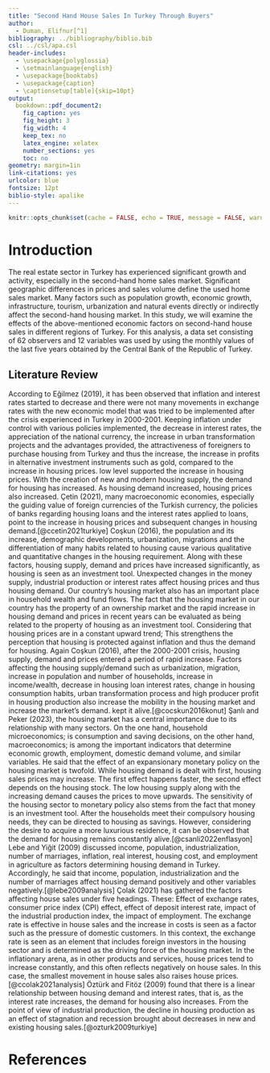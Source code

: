 ```yaml
---
title: "Second Hand House Sales In Turkey Through Buyers"
author: 
  - Duman, Elifnur[^1]
bibliography: ../bibliography/biblio.bib
csl: ../csl/apa.csl
header-includes:
  - \usepackage{polyglossia}
  - \setmainlanguage{english}
  - \usepackage{booktabs}
  - \usepackage{caption} 
  - \captionsetup[table]{skip=10pt}
output:
  bookdown::pdf_document2:
    fig_caption: yes
    fig_height: 3
    fig_width: 4
    keep_tex: no
    latex_engine: xelatex
    number_sections: yes
    toc: no
geometry: margin=1in
link-citations: yes
urlcolor: blue
fontsize: 12pt
biblio-style: apalike
---
```

```r
knitr::opts_chunk$set(cache = FALSE, echo = TRUE, message = FALSE, warning = FALSE)
```

<!-- ======================================================================= -->
<!-- ============================== FOOTNOTES ============================== -->
<!-- ======================================================================= -->
[^1]: 20080480, [Github Repo](https://github.com/elifnurduman/proposal.git)







# Introduction
The real estate sector in Turkey has experienced significant growth and activity, especially in the second-hand home sales market. Significant geographic differences in prices and sales volume define the used home sales market. Many factors such as population growth, economic growth, infrastructure, tourism, urbanization and natural events directly or indirectly affect the second-hand housing market. In this study, we will examine the effects of the above-mentioned economic factors on second-hand house sales in different regions of Turkey. For this analysis, a data set consisting of 62 observers and 12 variables was used by using the monthly values of the last five years obtained by the Central Bank of the Republic of Turkey.


## Literature Review
According to Eğilmez (2019), it has been observed that inflation and interest rates started to decrease and there were not many movements in exchange rates with the new economic model that was tried to be implemented after the crisis experienced in Turkey in 2000-2001. Keeping inflation under control with various policies implemented, the decrease in interest rates, the appreciation of the national currency, the increase in urban transformation projects and the advantages provided, the attractiveness of foreigners to purchase housing from Turkey and thus the increase, the increase in profits in alternative investment instruments such as gold, compared to the increase in housing prices. low level supported the increase in housing prices. With the creation of new and modern housing supply, the demand for housing has increased. As housing demand increased, housing prices also increased.
Çetin (2021), many macroeconomic economies, especially the guiding value of foreign currencies of the Turkish currency, the policies of banks regarding housing loans and the interest rates applied to loans, point to the increase in housing prices and subsequent changes in housing demand.[@ccetin2021turkiye]
Coşkun (2016), the population and its increase, demographic developments, urbanization, migrations and the differentiation of many habits related to housing cause various qualitative and quantitative changes in the housing requirement. Along with these factors, housing supply, demand and prices have increased significantly, as housing is seen as an investment tool. Unexpected changes in the money supply, industrial production or interest rates affect housing prices and thus housing demand. Our country's housing market also has an important place in household wealth and fund flows. The fact that the housing market in our country has the property of an ownership market and the rapid increase in housing demand and prices in recent years can be evaluated as being related to the property of housing as an investment tool. Considering that housing prices are in a constant upward trend; This strengthens the perception that housing is protected against inflation and thus the demand for housing.
Again Coşkun (2016), after the 2000-2001 crisis, housing supply, demand and prices entered a period of rapid increase. Factors affecting the housing supply/demand such as urbanization, migration, increase in population and number of households, increase in income/wealth, decrease in housing loan interest rates, change in housing consumption habits, urban transformation process and high producer profit in housing production also increase the mobility in the housing market and increase the market's demand. kept it alive.[@cocskun2016konut]
Şanlı and Peker (2023), the housing market has a central importance due to its relationship with many sectors. On the one hand, household microeconomics; is consumption and saving decisions, on the other hand, macroeconomics; is among the important indicators that determine economic growth, employment, domestic demand volume, and similar variables. He said that the effect of an expansionary monetary policy on the housing market is twofold. While housing demand is dealt with first, housing sales prices may increase. The first effect happens faster, the second effect depends on the housing stock. The low housing supply along with the increasing demand causes the prices to move upwards. The sensitivity of the housing sector to monetary policy also stems from the fact that money is an investment tool. After the households meet their compulsory housing needs, they can be directed to housing as savings. However, considering the desire to acquire a more luxurious residence, it can be observed that the demand for housing remains constantly alive.[@csanli2022enflasyon]
Lebe and Yiğit (2009) discussed income, population, industrialization, number of marriages, inflation, real interest, housing cost, and employment in agriculture as factors determining housing demand in Turkey. Accordingly, he said that income, population, industrialization and the number of marriages affect housing demand positively and other variables negatively.[@lebe2009analysis]
Çolak (2021) has gathered the factors affecting house sales under five headings. These: Effect of exchange rates, consumer price index (CPI) effect, effect of deposit interest rate, impact of the industrial production index, the impact of employment. The exchange rate is effective in house sales and the increase in costs is seen as a factor such as the pressure of domestic customers. In this context, the exchange rate is seen as an element that includes foreign investors in the housing sector and is determined as the driving force of the housing market. In the inflationary arena, as in other products and services, house prices tend to increase constantly, and this often reflects negatively on house sales. In this case, the smallest movement in house sales also raises house prices.[@ccolak2021analysis] 
Öztürk and Fitöz (2009) found that there is a linear relationship between housing demand and interest rates, that is, as the interest rate increases, the demand for housing also increases. From the point of view of industrial production, the decline in housing production as an effect of stagnation and recession brought about decreases in new and existing housing sales.[@ozturk2009turkiye]






\newpage
# References {#references}
<div id="refs"></div>

